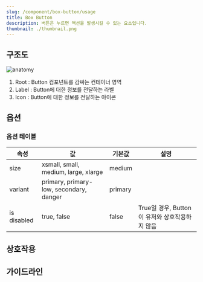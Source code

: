 ```yaml
---
slug: /component/box-button/usage
title: Box Button
description: 버튼은 누르면 액션을 발생시킬 수 있는 요소입니다.
thumbnail: ./thumbnail.png
---
```


## 구조도

![anatomy](./anatomy.png)

1. Root : Button 컴포넌트를 감싸는 컨테이너 영역
2. Label : Button에 대한 정보를 전달하는 라벨
3. Icon : Button에 대한 정보를 전달하는 아이콘

## 옵션

### 옵션 테이블

| 속성        | 값                                      | 기본값  | 설명                                           |
| ----------- | --------------------------------------- | ------- | ---------------------------------------------- |
| size        | xsmall, small, medium, large, xlarge    | medium  |                                                |
| variant     | primary, primary-low, secondary, danger | primary |                                                |
| is disabled | true, false                             | false   | True일 경우, Button이 유저와 상호작용하지 않음 |

## 상호작용

## 가이드라인
